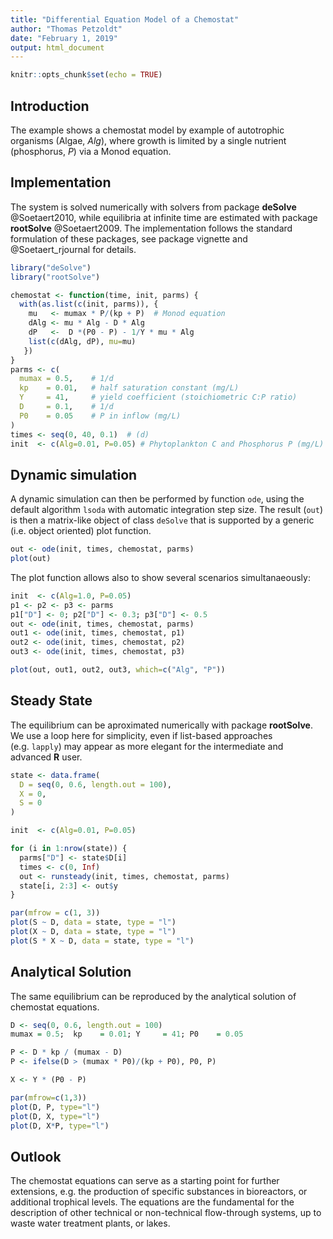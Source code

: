 ---
title: "Differential Equation Model of a Chemostat"
author: "Thomas Petzoldt"
date: "February 1, 2019"
output: html_document
---

```{r setup, include=FALSE}
knitr::opts_chunk$set(echo = TRUE)
```

## Introduction

The example shows a chemostat model by example of autotrophic organisms (Algae, $Alg$), where growth is limited by a single nutrient (phosphorus, $P$) via a Monod equation.

## Implementation

The system is solved numerically with solvers from package **deSolve** @Soetaert2010, while equilibria at infinite time are estimated with package **rootSolve** @Soetaert2009. The implementation follows the standard formulation of these packages, see package vignette and @Soetaert_rjournal for details.

```{r, chemostat}
library("deSolve")
library("rootSolve")

chemostat <- function(time, init, parms) {
  with(as.list(c(init, parms)), {
    mu   <- mumax * P/(kp + P)  # Monod equation
    dAlg <- mu * Alg - D * Alg
    dP   <-  D *(P0 - P) - 1/Y * mu * Alg
    list(c(dAlg, dP), mu=mu)
   })
}
parms <- c(
  mumax = 0.5,    # 1/d
  kp    = 0.01,   # half saturation constant (mg/L)
  Y     = 41,     # yield coefficient (stoichiometric C:P ratio)
  D     = 0.1,    # 1/d
  P0    = 0.05    # P in inflow (mg/L)
)
times <- seq(0, 40, 0.1)  # (d)
init  <- c(Alg=0.01, P=0.05) # Phytoplankton C and Phosphorus P (mg/L)
```

## Dynamic simulation

A dynamic simulation can then be performed by function `ode`, using the default algorithm `lsoda` with automatic integration step size. The result (`out`) is then a matrix-like object of class `deSolve` that is supported by a generic (i.e. object oriented) plot function.

```{r, single}
out <- ode(init, times, chemostat, parms)
plot(out)
```

The plot function allows also to show several scenarios simultanaeously:

```{r, multiple}
init  <- c(Alg=1.0, P=0.05)
p1 <- p2 <- p3 <- parms
p1["D"] <- 0; p2["D"] <- 0.3; p3["D"] <- 0.5
out <- ode(init, times, chemostat, parms)
out1 <- ode(init, times, chemostat, p1)
out2 <- ode(init, times, chemostat, p2)
out3 <- ode(init, times, chemostat, p3)

plot(out, out1, out2, out3, which=c("Alg", "P"))
```

## Steady State

The equilibrium can be aproximated numerically with package **rootSolve**. 
We use a loop here for simplicity, even if list-based approaches (e.g. `lapply`) 
may appear as more elegant for the intermediate and advanced **R** user.

```{r, steadystate}
state <- data.frame(
  D = seq(0, 0.6, length.out = 100),
  X = 0,
  S = 0
)

init  <- c(Alg=0.01, P=0.05) 

for (i in 1:nrow(state)) {
  parms["D"] <- state$D[i]
  times <- c(0, Inf)
  out <- runsteady(init, times, chemostat, parms)
  state[i, 2:3] <- out$y
}

par(mfrow = c(1, 3))
plot(S ~ D, data = state, type = "l")
plot(X ~ D, data = state, type = "l")
plot(S * X ~ D, data = state, type = "l")
```

## Analytical Solution

The same equilibrium can be reproduced by the analytical solution of chemostat equations.

```{r}
D <- seq(0, 0.6, length.out = 100)
mumax = 0.5;  kp    = 0.01; Y     = 41; P0    = 0.05

P <- D * kp / (mumax - D)
P <- ifelse(D > (mumax * P0)/(kp + P0), P0, P)

X <- Y * (P0 - P)

par(mfrow=c(1,3))
plot(D, P, type="l")
plot(D, X, type="l")
plot(D, X*P, type="l")
```

## Outlook

The chemostat equations can serve as a starting point for further extensions, e.g. the production of specific substances in bioreactors, or additional trophical levels. The equations are the fundamental for the description of other technical or non-technical flow-through systems, up to waste water treatment plants, or lakes.
